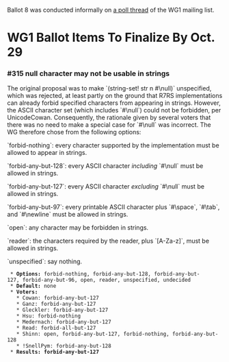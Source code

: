 Ballot 8 was conducted informally on [[https://groups.google.com/forum/?fromgroups=#!topic/scheme-reports-wg1/-Z65vUeerPk|a poll thread]] of the WG1 mailing list.

= WG1 Ballot Items To Finalize By Oct. 29 =

=== #315 null character may not be usable in strings ===

The original proposal was to make `(string-set! str n #\null)` unspecified, which was rejected, at least partly on the ground that R7RS implementations can already forbid specified characters from appearing in strings.  However, the ASCII character set (which includes `#\null`) could not be forbidden, per UnicodeCowan.  Consequently, the rationale given by several voters that there was no need to make a special case for `#\null` was incorrect.  The WG therefore chose from the following options:

`forbid-nothing`: every character supported by the implementation must be allowed to appear in strings.

`forbid-any-but-128`: every ASCII character ''including'' `#\null` must be allowed in strings.

`forbid-any-but-127`: every ASCII character ''excluding'' `#\null` must be allowed in strings.

`forbid-any-but-97`: every printable ASCII character plus `#\space`, `#\tab`, and `#\newline` must be allowed in strings.

`open`: any character may be forbidden in strings.

`reader`: the characters required by the reader, plus `[A-Za-z]`, must be allowed in strings.

`unspecified`: say nothing.


  * '''Options:''' forbid-nothing, forbid-any-but-128, forbid-any-but-127, forbid-any-but-96, open, reader, unspecified, undecided
  * '''Default:''' none
  * '''Voters:''' 
    * Cowan: forbid-any-but-127
    * Ganz: forbid-any-but-127
    * Gleckler: forbid-any-but-127
    * Hsu: forbid-nothing
    * Medernach: forbid-any-but-127
    * Read: forbid-all-but-127
    * Shinn: open, forbid-any-but-127, forbid-nothing, forbid-any-but-128
    * !SnellPym: forbid-any-but-128
  * '''Results:''' '''forbid-any-but-127'''